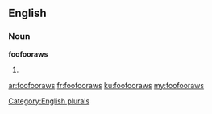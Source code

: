 ==English==

===Noun===
'''foofooraws'''

# {{plural of|foofooraw}}

[[Category:English plurals]]

[[ar:foofooraws]]
[[fr:foofooraws]]
[[ku:foofooraws]]
[[my:foofooraws]]